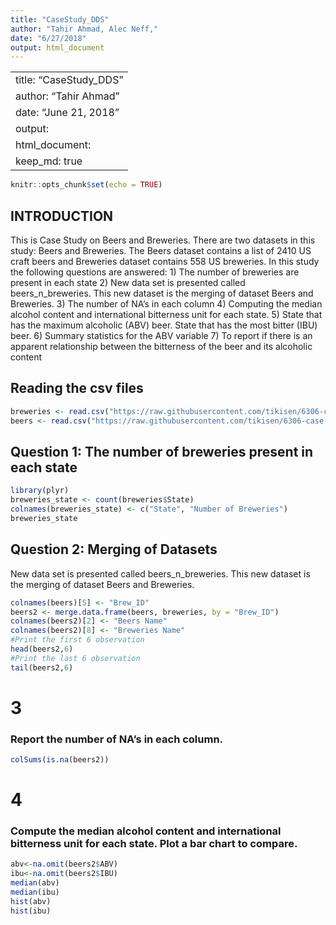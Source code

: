 ```yaml
---
title: "CaseStudy_DDS"
author: "Tahir Ahmad, Alec Neff,"
date: "6/27/2018"
output: html_document
---
```


---
title: "CaseStudy_DDS"
author: "Tahir Ahmad"
date: "June 21, 2018"
output:
    html_document:
        keep_md: true
---

```r
knitr::opts_chunk$set(echo = TRUE)
```

## INTRODUCTION
This is Case Study on Beers and Breweries. There are two datasets in this study: Beers and Breweries. The Beers dataset contains a list of 2410 US craft beers and Breweries dataset contains 558 US breweries. In this study the following questions are answered:
1) The number of breweries are present in each state
2) New data set is presented called beers_n_breweries. This new dataset is the merging of dataset Beers and Breweries.
3) The number of NA's in each column
4) Computing the median alcohol content and international bitterness unit for each state. 
5) State that has the maximum alcoholic (ABV) beer. State that has the most bitter (IBU) beer.
6) Summary statistics for the ABV variable
7) To report if there is an apparent relationship between the bitterness of the beer and its alcoholic content

## Reading the csv files

```r
breweries <- read.csv("https://raw.githubusercontent.com/tikisen/6306-case-study-1/master/Breweries.csv", quote = "", row.names = NULL, stringsAsFactors = FALSE, header = TRUE)
beers <- read.csv("https://raw.githubusercontent.com/tikisen/6306-case-study-1/master/Beers.csv", quote = "", row.names = NULL, stringsAsFactors = FALSE, header = TRUE)
```
## Question 1: The number of breweries present in each state

```r
library(plyr)
breweries_state <- count(breweries$State)
colnames(breweries_state) <- c("State", "Number of Breweries")
breweries_state
```

## Question 2: Merging of Datasets
New data set is presented called beers_n_breweries. This new dataset is the merging of dataset Beers and Breweries.
```r
colnames(beers)[5] <- "Brew_ID"
beers2 <- merge.data.frame(beers, breweries, by = "Brew_ID")
colnames(beers2)[2] <- "Beers Name"
colnames(beers2)[8] <- "Breweries Name"
#Print the first 6 observation
head(beers2,6)
#Print the last 6 observation
tail(beers2,6)
```
  
# 3
### Report the number of NA's in each column.  
```r
colSums(is.na(beers2))
```

# 4
### Compute the median alcohol content and international bitterness unit for each state.  Plot a bar chart to compare.  
```r
abv<-na.omit(beers2$ABV)
ibu<-na.omit(beers2$IBU)
median(abv)
median(ibu)
hist(abv)
hist(ibu)
```

